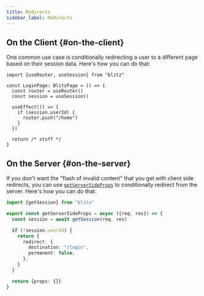 ```yaml
---
title: Redirects
sidebar_label: Redirects
---
```


## On the Client {#on-the-client}

One common use case is conditionally redirecting a user to a different
page based on their session data. Here's how you can do that:

```tsx
import {useRouter, useSession} from "blitz"

const LoginPage: BlitzPage = () => {
  const router = useRouter()
  const session = useSession()

  useEffect(() => {
    if (session.userId) {
      router.push("/home")
    }
  })

  return /* stuff */
}
```

## On the Server {#on-the-server}

If you don't want the "flash of invalid content" that you get with client
side redirects, you can use
[`getServerSideProps`](./get-server-side-props) to conditionally redirect
from the server. Here's how you can do that:

```ts
import {getSession} from "blitz"

export const getServerSideProps = async ({req, res}) => {
  const session = await getSession(req, res)

  if (!session.userId) {
    return {
      redirect: {
        destination: "/login",
        permanent: false,
      },
    }
  }

  return {props: {}}
}
```
